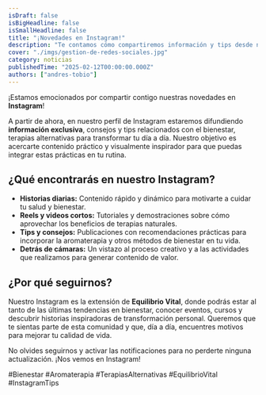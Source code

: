 ```yaml
---
isDraft: false
isBigHeadline: false
isSmallHeadline: false
title: "¡Novedades en Instagram!"
description: "Te contamos cómo compartiremos información y tips desde nuestro Instagram para potenciar tu bienestar."
cover: "./imgs/gestion-de-redes-sociales.jpg"
category: noticias
publishedTime: "2025-02-12T00:00:00.000Z"
authors: ["andres-tobio"]
---
```


¡Estamos emocionados por compartir contigo nuestras novedades en **Instagram**!

A partir de ahora, en nuestro perfil de Instagram estaremos difundiendo **información exclusiva**, consejos y tips relacionados con el bienestar, terapias alternativas para transformar tu día a día. Nuestro objetivo es acercarte contenido práctico y visualmente inspirador para que puedas integrar estas prácticas en tu rutina.

## ¿Qué encontrarás en nuestro Instagram?

- **Historias diarias:** Contenido rápido y dinámico para motivarte a cuidar tu salud y bienestar.
- **Reels y videos cortos:** Tutoriales y demostraciones sobre cómo aprovechar los beneficios de terapias naturales.
- **Tips y consejos:** Publicaciones con recomendaciones prácticas para incorporar la aromaterapia y otros métodos de bienestar en tu vida.
- **Detrás de cámaras:** Un vistazo al proceso creativo y a las actividades que realizamos para generar contenido de valor.

## ¿Por qué seguirnos?

Nuestro Instagram es la extensión de **Equilibrio Vital**, donde podrás estar al tanto de las últimas tendencias en bienestar, conocer eventos, cursos y descubrir historias inspiradoras de transformación personal. Queremos que te sientas parte de esta comunidad y que, día a día, encuentres motivos para mejorar tu calidad de vida.

No olvides seguirnos y activar las notificaciones para no perderte ninguna actualización. ¡Nos vemos en Instagram!

#Bienestar #Aromaterapia #TerapiasAlternativas #EquilibrioVital #InstagramTips
